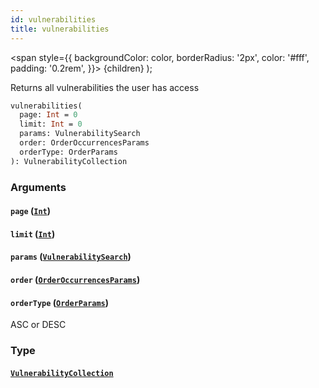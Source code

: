 ```yaml
---
id: vulnerabilities
title: vulnerabilities
---
```


<span
style={{
      backgroundColor: color,
      borderRadius: '2px',
      color: '#fff',
      padding: '0.2rem',
    }}>
{children}
</span>
);

Returns all vulnerabilities the user has access

```graphql
vulnerabilities(
  page: Int = 0
  limit: Int = 0
  params: VulnerabilitySearch
  order: OrderOccurrencesParams
  orderType: OrderParams
): VulnerabilityCollection

```

### Arguments

#### `page` ([`Int`](/api/graphql/documentation/scalars/int))

#### `limit` ([`Int`](/api/graphql/documentation/scalars/int))

#### `params` ([`VulnerabilitySearch`](/api/graphql/documentation/inputs/vulnerability-search))

#### `order` ([`OrderOccurrencesParams`](/api/graphql/documentation/enums/order-occurrences-params))

#### `orderType` ([`OrderParams`](/api/graphql/documentation/enums/order-params))

ASC or DESC

### Type

#### [`VulnerabilityCollection`](/api/graphql/documentation/objects/vulnerability-collection)
